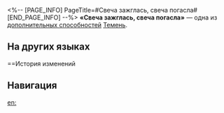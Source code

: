 <%-- [PAGE_INFO]
PageTitle=#Свеча зажглась, свеча погасла#
[END_PAGE_INFO] --%>
{{Навык Инфобокс
|Название         = Свеча зажглась, свеча погасла
|Изображение      = След Свеча зажглась, свеча погасла.png
|Персонаж         = Темень
|Тип              = Доп. способность
|Возвышение       = 4
|Длительность     = 
|Описание         = В начале боя Темень восстанавливает 70 ед. энергии и получает 1 ед. заряда Мемория. Когда Темень или союзный дух памяти используют умение, Темень восстанавливает 5 ед. энергии и получает 1 ед. заряда Мемория.
|Свойство1        = 
|Масштабирование1 = 
}}
'''«Свеча зажглась, свеча погасла»''' — одна из [[дополнительная способность|дополнительных способностей]] [[Темень]].

==На других языках==
{{На других языках
|en   = Rouse the Flame, Lull the Light
|zhs  = 烛火起，烛火熄
|zht  = 燭火起，燭火熄
|ja   = {{Rubi|蝋燭|ろうそく}}は{{Rubi|灯|とも}}り、そして{{Rubi|消|き}}える
|ko   = 촛불이 켜지고, 꺼지네
|es   = Vela encendida, vela apagada
|fr   = Flamme allumée, lumière apaisée
|ru   = Свеча зажглась, свеча погасла
|th   = Rouse the Flame, Lull the Light
|vi   = Một Ánh Nến Bùng Lên, Một Ánh Nến Lụi Tàn
|de   = Kerze entflammt und erlischt
|id   = Rouse the Flame, Lull the Light
|pt   = Desperte a Chama, Acalme e Luz
}}

==История изменений
{{История изменений|3.6}}

==Навигация==
{{Навык Навбокс|Темень}}

[[en:]]